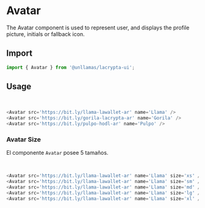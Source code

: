 
# Avatar

The Avatar component is used to represent user, and displays the profile picture, initials or fallback icon.

## Import

```js copy
import { Avatar } from '@unllamas/lacrypta-ui';
```

## Usage

<br />

<Card variant="outline" spacing={4}>
  <Flex gap="xs">
    <Avatar src="https://bit.ly/llama-lawallet-ar" name="Llama" />
    <Avatar src="https://bit.ly/gorila-lacrypta-ar" name="Gorila" />
    <Avatar src="https://bit.ly/pulpo-hodl-ar" name="Pulpo" />
  </Flex>
</Card>

```js copy
<Avatar src='https://bit.ly/llama-lawallet-ar' name='Llama' />
<Avatar src='https://bit.ly/gorila-lacrypta-ar' name='Gorila' />
<Avatar src='https://bit.ly/pulpo-hodl-ar' name='Pulpo' />
```

### Avatar Size

El componente `Avatar` posee 5 tamaños.

<br />

<Card variant="outline" spacing={4}>
  <Flex gap="xs">
    <Avatar src="https://bit.ly/llama-lawallet-ar" name="Llama" size="xs" />
    <Avatar src="https://bit.ly/llama-lawallet-ar" name="Llama" size="sm" />
    <Avatar src="https://bit.ly/llama-lawallet-ar" name="Llama" size="md" />
    <Avatar src="https://bit.ly/llama-lawallet-ar" name="Llama" size="lg" />
    <Avatar src="https://bit.ly/llama-lawallet-ar" name="Llama" size="xl" />
  </Flex>
</Card>

```js copy
<Avatar src='https://bit.ly/llama-lawallet-ar' name='Llama' size='xs' />
<Avatar src='https://bit.ly/llama-lawallet-ar' name='Llama' size='sm' />
<Avatar src='https://bit.ly/llama-lawallet-ar' name='Llama' size='md' />
<Avatar src='https://bit.ly/llama-lawallet-ar' name='Llama' size='lg' />
<Avatar src='https://bit.ly/llama-lawallet-ar' name='Llama' size='xl' />
```
